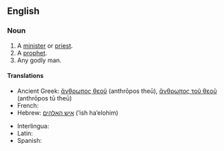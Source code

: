 ==English==

===Noun===
{{en-noun|men of God}}

# A [[minister]] or [[priest]].
# A [[prophet]].
# Any godly man.

====Translations====
{{ttbc-top|}}
* Ancient Greek: [[ἄνθρωπος θεοῦ]] (anthrōpos theū), [[ἄνθρωπος τοῦ θεοῦ]] (anthrōpos tū theū)
* French: {{t+|fr|homme de Dieu}}
* Hebrew: [[איש האלהים]] (’ish ha’elohim)<!-- this may not be Modern Hebrew; if so, mark it -->
{{ttbc-mid}}
* Interlingua: {{t|ia|homine de Deo}}
* Latin: {{t|la|vir Dei}}
* Spanish: {{t|es|hombre de Dios}}
{{ttbc-bottom}}